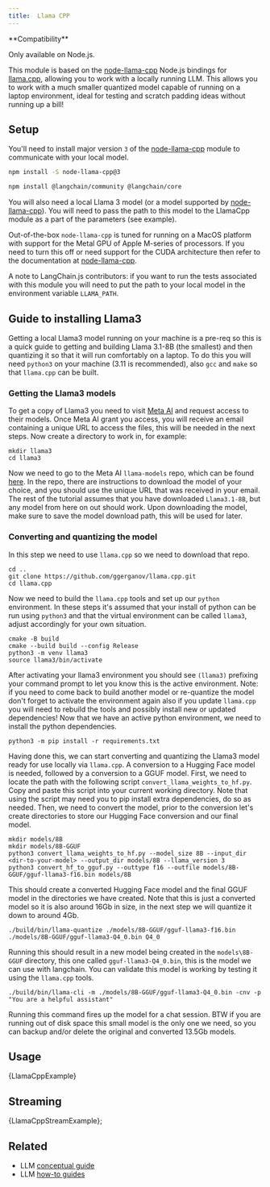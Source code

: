 ```yaml
---
title:  Llama CPP
---
```


<Tip>
**Compatibility**

Only available on Node.js.
</Tip>

This module is based on the [node-llama-cpp](https://github.com/withcatai/node-llama-cpp) Node.js bindings for [llama.cpp](https://github.com/ggerganov/llama.cpp), allowing you to work with a locally running LLM. This allows you to work with a much smaller quantized model capable of running on a laptop environment, ideal for testing and scratch padding ideas without running up a bill!

## Setup

You'll need to install major version `3` of the [node-llama-cpp](https://github.com/withcatai/node-llama-cpp) module to communicate with your local model.

```bash npm2yarn
npm install -S node-llama-cpp@3
```

<IntegrationInstallTooltip/>

```bash npm2yarn
npm install @langchain/community @langchain/core
```
You will also need a local Llama 3 model (or a model supported by [node-llama-cpp](https://github.com/withcatai/node-llama-cpp)). You will need to pass the path to this model to the LlamaCpp module as a part of the parameters (see example).

Out-of-the-box `node-llama-cpp` is tuned for running on a MacOS platform with support for the Metal GPU of Apple M-series of processors. If you need to turn this off or need support for the CUDA architecture then refer to the documentation at [node-llama-cpp](https://withcatai.github.io/node-llama-cpp/).

A note to LangChain.js contributors: if you want to run the tests associated with this module you will need to put the path to your local model in the environment variable `LLAMA_PATH`.

## Guide to installing Llama3

Getting a local Llama3 model running on your machine is a pre-req so this is a quick guide to getting and building Llama 3.1-8B (the smallest) and then quantizing it so that it will run comfortably on a laptop. To do this you will need `python3` on your machine (3.11 is recommended), also `gcc` and `make` so that `llama.cpp` can be built.

### Getting the Llama3 models

To get a copy of Llama3 you need to visit [Meta AI](https://ai.meta.com/resources/models-and-libraries/llama-downloads/) and request access to their models. Once Meta AI grant you access, you will receive an email containing a unique URL to access the files, this will be needed in the next steps.
Now create a directory to work in, for example:

```
mkdir llama3
cd llama3
```
Now we need to go to the Meta AI `llama-models` repo, which can be found [here](https://github.com/meta-llama/llama-models). In the repo, there are instructions to download the model of your choice, and you should use the unique URL that was received in your email.
The rest of the tutorial assumes that you have downloaded `Llama3.1-8B`, but any model from here on out should work. Upon downloading the model, make sure to save the model download path, this will be used for later.

### Converting and quantizing the model

In this step we need to use `llama.cpp` so we need to download that repo.

```
cd ..
git clone https://github.com/ggerganov/llama.cpp.git
cd llama.cpp
```
Now we need to build the `llama.cpp` tools and set up our `python` environment. In these steps it's assumed that your install of python can be run using `python3` and that the virtual environment can be called `llama3`, adjust accordingly for your own situation.

```
cmake -B build
cmake --build build --config Release
python3 -m venv llama3
source llama3/bin/activate
```
After activating your llama3 environment you should see `(llama3)` prefixing your command prompt to let you know this is the active environment. Note: if you need to come back to build another model or re-quantize the model don't forget to activate the environment again also if you update `llama.cpp` you will need to rebuild the tools and possibly install new or updated dependencies! Now that we have an active python environment, we need to install the python dependencies.

```
python3 -m pip install -r requirements.txt
```
Having done this, we can start converting and quantizing the Llama3 model ready for use locally via `llama.cpp`. A conversion to a Hugging Face model is needed, followed by a conversion to a GGUF model.
First, we need to locate the path with the following script `convert_llama_weights_to_hf.py`. Copy and paste this script into your current working directory. Note that using the script may need you to pip install extra dependencies, do so as needed.
Then, we need to convert the model, prior to the conversion let's create directories to store our Hugging Face conversion and our final model.

```
mkdir models/8B
mkdir models/8B-GGUF
python3 convert_llama_weights_to_hf.py --model_size 8B --input_dir <dir-to-your-model> --output_dir models/8B --llama_version 3
python3 convert_hf_to_gguf.py --outtype f16 --outfile models/8B-GGUF/gguf-llama3-f16.bin models/8B
```
This should create a converted Hugging Face model and the final GGUF model in the directories we have created. Note that this is just a converted model so it is also around 16Gb in size, in the next step we will quantize it down to around 4Gb.

```
./build/bin/llama-quantize ./models/8B-GGUF/gguf-llama3-f16.bin ./models/8B-GGUF/gguf-llama3-Q4_0.bin Q4_0
```
Running this should result in a new model being created in the `models\8B-GGUF` directory, this one called `gguf-llama3-Q4_0.bin`, this is the model we can use with langchain. You can validate this model is working by testing it using the `llama.cpp` tools.

```
./build/bin/llama-cli -m ./models/8B-GGUF/gguf-llama3-Q4_0.bin -cnv -p "You are a helpful assistant"
```

Running this command fires up the model for a chat session. BTW if you are running out of disk space this small model is the only one we need, so you can backup and/or delete the original and converted 13.5Gb models.

## Usage


<CodeBlock language="typescript">{LlamaCppExample}</CodeBlock>

## Streaming


<CodeBlock language="typescript">{LlamaCppStreamExample}</CodeBlock>;

## Related

- LLM [conceptual guide](/oss/concepts/text_llms)
- LLM [how-to guides](/oss/how-to/#llms)
